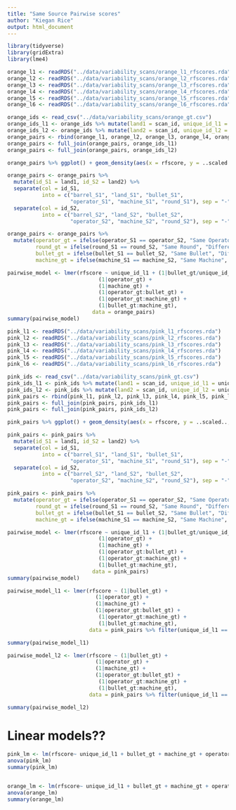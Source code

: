 ```yaml
---
title: "Same Source Pairwise scores"
author: "Kiegan Rice"
output: html_document
---
```


```r
library(tidyverse)
library(gridExtra)
library(lme4)
```


```r
orange_l1 <- readRDS("../data/variability_scans/orange_l1_rfscores.rda")
orange_l2 <- readRDS("../data/variability_scans/orange_l2_rfscores.rda")
orange_l3 <- readRDS("../data/variability_scans/orange_l3_rfscores.rda")
orange_l4 <- readRDS("../data/variability_scans/orange_l4_rfscores.rda")
orange_l5 <- readRDS("../data/variability_scans/orange_l5_rfscores.rda")
orange_l6 <- readRDS("../data/variability_scans/orange_l6_rfscores.rda")

orange_ids <- read_csv("../data/variability_scans/orange_gt.csv")
orange_ids_l1 <- orange_ids %>% mutate(land1 = scan_id, unique_id_l1 = unique_id) %>% select(land1, unique_id_l1)
orange_ids_l2 <- orange_ids %>% mutate(land2 = scan_id, unique_id_l2 = unique_id) %>% select(land2, unique_id_l2)
orange_pairs <- rbind(orange_l1, orange_l2, orange_l3, orange_l4, orange_l5, orange_l6)
orange_pairs <- full_join(orange_pairs, orange_ids_l1)
orange_pairs <- full_join(orange_pairs, orange_ids_l2)
```

```r
orange_pairs %>% ggplot() + geom_density(aes(x = rfscore, y = ..scaled.., fill = factor(unique_id_l1)), alpha = 0.6) + theme_bw()
```

```r
orange_pairs <- orange_pairs %>% 
  mutate(id_S1 = land1, id_S2 = land2) %>% 
  separate(col = id_S1, 
           into = c("barrel_S1", "land_S1", "bullet_S1", 
                    "operator_S1", "machine_S1", "round_S1"), sep = "-") %>% 
  separate(col = id_S2, 
           into = c("barrel_S2", "land_S2", "bullet_S2", 
                    "operator_S2", "machine_S2", "round_S2"), sep = "-")

orange_pairs <- orange_pairs %>%
  mutate(operator_gt = ifelse(operator_S1 == operator_S2, "Same Operator", "Different Operators"), 
         round_gt = ifelse(round_S1 == round_S2, "Same Round", "Different Rounds"), 
         bullet_gt = ifelse(bullet_S1 == bullet_S2, "Same Bullet", "Different Bullets"),
         machine_gt = ifelse(machine_S1 == machine_S2, "Same Machine", "Different Machines"))
```


```r
pairwise_model <- lmer(rfscore ~ unique_id_l1 + (1|bullet_gt/unique_id_l1) + 
                             (1|operator_gt) + 
                             (1|machine_gt) + 
                             (1|operator_gt:bullet_gt) + 
                             (1|operator_gt:machine_gt) + 
                             (1|bullet_gt:machine_gt), 
                           data = orange_pairs)
summary(pairwise_model)
```

```r
pink_l1 <- readRDS("../data/variability_scans/pink_l1_rfscores.rda")
pink_l2 <- readRDS("../data/variability_scans/pink_l2_rfscores.rda")
pink_l3 <- readRDS("../data/variability_scans/pink_l3_rfscores.rda")
pink_l4 <- readRDS("../data/variability_scans/pink_l4_rfscores.rda")
pink_l5 <- readRDS("../data/variability_scans/pink_l5_rfscores.rda")
pink_l6 <- readRDS("../data/variability_scans/pink_l6_rfscores.rda")

pink_ids <- read_csv("../data/variability_scans/pink_gt.csv")
pink_ids_l1 <- pink_ids %>% mutate(land1 = scan_id, unique_id_l1 = unique_id) %>% select(land1, unique_id_l1)
pink_ids_l2 <- pink_ids %>% mutate(land2 = scan_id, unique_id_l2 = unique_id) %>% select(land2, unique_id_l2)
pink_pairs <- rbind(pink_l1, pink_l2, pink_l3, pink_l4, pink_l5, pink_l6)
pink_pairs <- full_join(pink_pairs, pink_ids_l1)
pink_pairs <- full_join(pink_pairs, pink_ids_l2)
```

```r
pink_pairs %>% ggplot() + geom_density(aes(x = rfscore, y = ..scaled.., fill = factor(unique_id_l1)), alpha = 0.6) + theme_bw()
```

```r
pink_pairs <- pink_pairs %>% 
  mutate(id_S1 = land1, id_S2 = land2) %>% 
  separate(col = id_S1, 
           into = c("barrel_S1", "land_S1", "bullet_S1", 
                    "operator_S1", "machine_S1", "round_S1"), sep = "-") %>% 
  separate(col = id_S2, 
           into = c("barrel_S2", "land_S2", "bullet_S2", 
                    "operator_S2", "machine_S2", "round_S2"), sep = "-")

pink_pairs <- pink_pairs %>%
  mutate(operator_gt = ifelse(operator_S1 == operator_S2, "Same Operator", "Different Operators"), 
         round_gt = ifelse(round_S1 == round_S2, "Same Round", "Different Rounds"), 
         bullet_gt = ifelse(bullet_S1 == bullet_S2, "Same Bullet", "Different Bullets"),
         machine_gt = ifelse(machine_S1 == machine_S2, "Same Machine", "Different Machines"))
```


```r
pairwise_model <- lmer(rfscore ~ unique_id_l1 + (1|bullet_gt/unique_id_l1) + 
                             (1|operator_gt) + 
                             (1|machine_gt) + 
                             (1|operator_gt:bullet_gt) + 
                             (1|operator_gt:machine_gt) + 
                             (1|bullet_gt:machine_gt), 
                           data = pink_pairs)
summary(pairwise_model)

pairwise_model_l1 <- lmer(rfscore ~ (1|bullet_gt) + 
                            (1|operator_gt) + 
                            (1|machine_gt) + 
                            (1|operator_gt:bullet_gt) + 
                             (1|operator_gt:machine_gt) + 
                             (1|bullet_gt:machine_gt), 
                          data = pink_pairs %>% filter(unique_id_l1 == "BL P-1"))

summary(pairwise_model_l1)

pairwise_model_l2 <- lmer(rfscore ~ (1|bullet_gt) + 
                            (1|operator_gt) + 
                            (1|machine_gt) + 
                            (1|operator_gt:bullet_gt) + 
                             (1|operator_gt:machine_gt) + 
                             (1|bullet_gt:machine_gt), 
                          data = pink_pairs %>% filter(unique_id_l1 == "BL P-2"))

summary(pairwise_model_l2)
```


# Linear models??
```r
pink_lm <- lm(rfscore~ unique_id_l1 + bullet_gt + machine_gt + operator_gt + bullet_gt:machine_gt + bullet_gt:operator_gt + operator_gt:machine_gt, data = pink_pairs)
anova(pink_lm)
summary(pink_lm)


orange_lm <- lm(rfscore~ unique_id_l1 + bullet_gt + machine_gt + operator_gt + bullet_gt:machine_gt + bullet_gt:operator_gt + operator_gt:machine_gt, data = orange_pairs)
anova(orange_lm)
summary(orange_lm)
```
